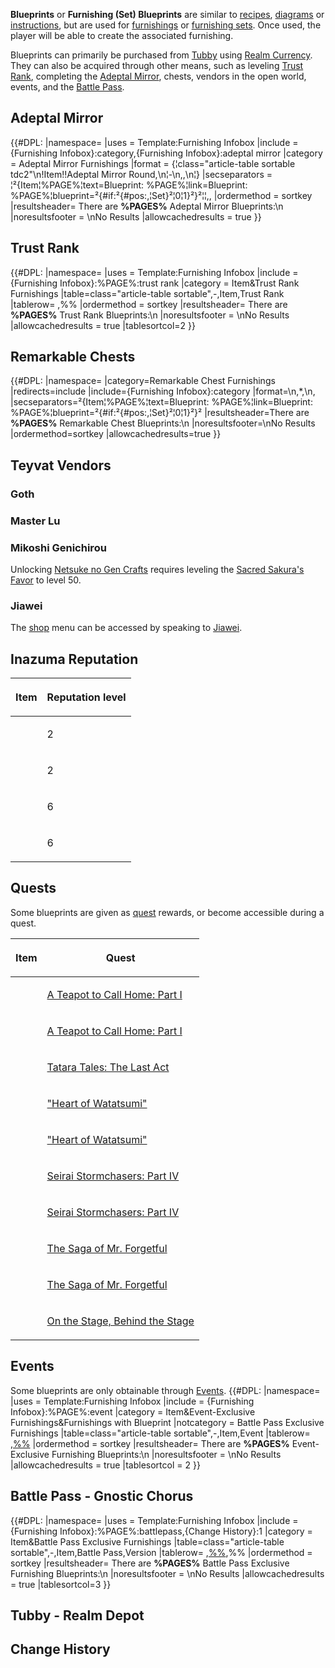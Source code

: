 {{about|Furnishing Blueprints|other uses|Blueprint (disambiguation)}}
{{Terminology Infobox
|title        = Furnishing Blueprint
|type         = Furnishing Blueprints
|description  = Detailed step-by-step instructions for making a <[[Furnishing]]>.<br />After using this item, you can view it in the Creation Screen.
}}
'''Blueprints''' or '''Furnishing (Set) Blueprints''' are similar to [[recipe]]s, [[diagram]]s or [[instructions]], but are used for [[furnishing]]s or [[Furnishing Sets|furnishing sets]]. Once used, the player will be able to create the associated furnishing.

Blueprints can primarily be purchased from [[Tubby]] using [[Realm Currency]]. They can also be acquired through other means, such as leveling [[Trust Rank]], completing the [[Serenitea Pot/Adeptal Mirror|Adeptal Mirror]], chests, vendors in the open world, events, and the [[Battle Pass]].

==Adeptal Mirror==
{{Main|Serenitea Pot/Adeptal Mirror}}
{{#DPL:
|namespace= 
|uses = Template:Furnishing Infobox
|include = {Furnishing Infobox}:category,{Furnishing Infobox}:adeptal mirror
|category = Adeptal Mirror Furnishings
|format = {¦class="article-table sortable tdc2"\n!Item!!Adeptal Mirror Round,\n¦-\n,,\n¦}
|secseparators = ¦²{Item¦%PAGE%¦text=Blueprint: %PAGE%¦link=Blueprint: %PAGE%¦blueprint=²{#if:²{#pos:,¦Set}²¦0¦1}²}²¦¦,,
|ordermethod = sortkey
|resultsheader= There are '''%PAGES%''' Adeptal Mirror Blueprints:\n
|noresultsfooter = \nNo Results
|allowcachedresults = true
}}

==Trust Rank==
{{Main|Serenitea Pot#Trust Rank}}
{{#DPL:
|namespace= 
|uses = Template:Furnishing Infobox
|include = {Furnishing Infobox}:%PAGE%:trust rank
|category = Item&Trust Rank Furnishings
|table=class="article-table sortable",-,Item,Trust Rank
|tablerow= {{Item|%%|text=Blueprint: %PAGE%|link=Blueprint: %PAGE%|blueprint=1}},%%
|ordermethod = sortkey
|resultsheader= There are '''%PAGES%''' Trust Rank Blueprints:\n
|noresultsfooter = \nNo Results
|allowcachedresults = true
|tablesortcol=2
}}

==Remarkable Chests==
{{Main|Remarkable Chests}}
{{#DPL:
|namespace=
|category=Remarkable Chest Furnishings
|redirects=include
|include={Furnishing Infobox}:category
|format=\n,*,\n,
|secseparators=²{Item¦%PAGE%¦text=Blueprint: %PAGE%¦link=Blueprint: %PAGE%¦blueprint=²{#if:²{#pos:,¦Set}²¦0¦1}²}²
|resultsheader=There are '''%PAGES%''' Remarkable Chest Blueprints:\n
|noresultsfooter=\nNo Results
|ordermethod=sortkey
|allowcachedresults=true
}}

==Teyvat Vendors==
===Goth===
{{Vendor|Goth|shop=The}}

===Master Lu===
{{Vendor|Master Lu|shop=The}}

===Mikoshi Genichirou===
Unlocking [[Netsuke no Gen Crafts]] requires leveling the [[Sacred Sakura's Favor]] to level 50.
{{Vendor|Mikoshi Genichirou|Blueprints|shop=The}}

===Jiawei===
The [[shop]] menu can be accessed by speaking to [[Jiawei]].
{{Shop/Header|currency=Fish|vendor=Jiawei}}
{{Shop|Pool of Sapphire Grace|specific=Blueprint: Pool of Sapphire Grace|{{Card|Medaka|10}}|1|blueprint=1}}
{{Shop/Footer}}

==Inazuma Reputation==
{{Main|Reputation}}
{|class="article-table sortable"
!Item!!Reputation level
|-
|{{Item|"Pines Awaiting the Twilight"|text=Blueprint: "Pines Awaiting the Twilight"|link=Blueprint: "Pines Awaiting the Twilight"|blueprint=1}}||2
|-
|{{Item|Stone Lantern: Fudoumyou's Light|text=Blueprint: Stone Lantern: Fudoumyou's Light|link=Blueprint: Stone Lantern: Fudoumyou's Light|blueprint=1}}||2
|-
|{{Item|Long Yumemiru Table|text=Blueprint: Long Yumemiru Table|link=Blueprint: Long Yumemiru Table|blueprint=1}}||6
|-
|{{Item|"Tea Wisp-Clouded White Couch"|text=Blueprint: "Tea Wisp-Clouded White Couch"|link=Blueprint: "Tea Wisp-Clouded White Couch"|blueprint=1}}||6
|}

==Quests==
Some blueprints are given as [[quest]] rewards, or become accessible during a quest.

{|class="article-table sortable"
!Item!!Quest
|-
|{{Item|Profitable Fruit Stand|text=Blueprint: Profitable Fruit Stand|link=Blueprint: Profitable Fruit Stand|blueprint=1}}||[[A Teapot to Call Home: Part I]]
|-
|{{Item|Tianyuan Lantern: Fragrant Brilliance|text=Blueprint: Tianyuan Lantern: Fragrant Brilliance|link=Blueprint: Tianyuan Lantern: Fragrant Brilliance|blueprint=1}}||[[A Teapot to Call Home: Part I]]
|-
|{{Item|Square Yumemiru Stool|text=Blueprint: Square Yumemiru Stool|link=Blueprint: Square Yumemiru Stool|blueprint=1}}||[[Tatara Tales: The Last Act]]
|-
|{{Item|Ritual Shrine|text=Blueprint: Ritual Shrine|link=Blueprint: Ritual Shrine|blueprint=1}}||[["Heart of Watatsumi"]]
|-
|{{Item|War Drum: Line-Breaking Reverb|text=Blueprint: War Drum: Line-Breaking Reverb|link=Blueprint: War Drum: Line-Breaking Reverb|blueprint=1}}||[["Heart of Watatsumi"]]
|-
|{{Item|Cleansing Shrine|text=Blueprint: Cleansing Shrine|link=Blueprint: Cleansing Shrine|blueprint=1}}||[[Seirai Stormchasers: Part IV]]
|-
|{{Item|Headquarters Alarm: Sound of Thunder|text=Blueprint: Headquarters Alarm: Sound of Thunder|link=Blueprint: Headquarters Alarm: Sound of Thunder|blueprint=1}}||[[Seirai Stormchasers: Part IV]]
|-
|{{Item|Replica Mural: Ancient Ritual in a Sea of Fog|text=Blueprint: Replica Mural: Ancient Ritual in a Sea of Fog|link=Blueprint: Replica Mural: Ancient Ritual in a Sea of Fog|blueprint=1}}||[[The Saga of Mr. Forgetful]]
|-
|{{Item|Replica Mural: Lone Peak in a Sea of Fog|text=Blueprint: Replica Mural: Lone Peak in a Sea of Fog|link=Blueprint: Replica Mural: Lone Peak in a Sea of Fog|blueprint=1}}||[[The Saga of Mr. Forgetful]]
|-
|{{Item|Pear Orchard Stage: Yun-Han Style|text=Blueprint: Pear Orchard Stage: Yun-Han Style|link=Blueprint: Pear Orchard Stage: Yun-Han Style|blueprint=1}}||[[On the Stage, Behind the Stage]]
|}

==Events==
Some blueprints are only obtainable through [[Events]].
{{#DPL:
|namespace= 
|uses = Template:Furnishing Infobox
|include = {Furnishing Infobox}:%PAGE%:event
|category = Item&Event-Exclusive Furnishings&Furnishings with Blueprint
|notcategory = Battle Pass Exclusive Furnishings
|table=class="article-table sortable",-,Item,Event
|tablerow= {{Item|%%|text=Blueprint: %PAGE%|link=Blueprint: %PAGE%|blueprint=1}},[[%%]]
|ordermethod = sortkey
|resultsheader= There are '''%PAGES%''' Event-Exclusive Furnishing Blueprints:\n
|noresultsfooter = \nNo Results
|allowcachedresults = true
|tablesortcol = 2
}}

==Battle Pass - Gnostic Chorus==
{{#DPL:
|namespace= 
|uses = Template:Furnishing Infobox
|include = {Furnishing Infobox}:%PAGE%:battlepass,{Change History}:1
|category = Item&Battle Pass Exclusive Furnishings
|table=class="article-table sortable",-,Item,Battle Pass,Version
|tablerow= {{Item|%%|text=Blueprint: %PAGE%|link=Blueprint: %PAGE%|blueprint=1}},[[%%]],%%
|ordermethod = sortkey
|resultsheader= There are '''%PAGES%''' Battle Pass Exclusive Furnishing Blueprints:\n
|noresultsfooter = \nNo Results
|allowcachedresults = true
|tablesortcol=3
}}

==Tubby - Realm Depot==
{{Main|Tubby#Furnishing Blueprints}}
{{Vendor|Tubby|Furnishing Blueprints|shop=The Realm Depot}}

==Change History==
{{Change History|1.5}}
[[Category:Furnishing Blueprints| ]]
[[Category:Furnishing Set Blueprints| ]]